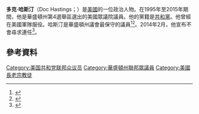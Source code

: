 '''多克·哈斯汀'''（Doc Hastings；{{bd|1941年|2月7日}}）是[[美國|美國]]的一位政治人物。在1995年至2015年期間，他是華盛頓州第4選舉區選出的美國眾議院議員。他的黨籍是[[共和黨_(美國)|共和黨]]。他曾經在美國軍隊服役。哈斯汀是華盛頓州議會最保守的議員<ref name="docbids">{{cite web|title=What’s Up Doc?: Washington’s Most Conservative Congressman Bids Farewell|publisher=Seattle Weekly|url=http://www.seattleweekly.com/home/951159-129/whats-up-doc-washingtons-most-conservative|accessdate=February 13, 2014|date=February 13, 2014|archive-url=https://web.archive.org/web/20160304054420/http://www.seattleweekly.com/home/951159-129/whats-up-doc-washingtons-most-conservative|archive-date=2016-03-04|dead-url=yes}}</ref><ref name="mostcon">{{cite web|title=Rep. Doc Hastings, state’s most conservative congressman, to retire|publisher=Seattle Post-Intelligencer|url=http://blog.seattlepi.com/seattlepolitics/2014/02/13/rep-doc-hastings-to-retire-states-most-conservative-congressman/|accessdate=February 13, 2014|date=February 13, 2014|archive-date=2014-02-13|archive-url=https://web.archive.org/web/20140213224507/http://blog.seattlepi.com/seattlepolitics/2014/02/13/rep-doc-hastings-to-retire-states-most-conservative-congressman/|dead-url=no}}</ref>。2014年2月，他宣布不會尋求連任<ref name="toretire">{{cite web|title=Rep. Doc Hastings (R-Wash.) to retire|publisher=The Washington Post|url=http://www.washingtonpost.com/blogs/post-politics/wp/2014/02/13/rep-doc-hastings-r-wash-to-retire/|accessdate=February 13, 2014|date=February 13, 2014|archive-date=2015-05-13|archive-url=https://web.archive.org/web/20150513231325/http://www.washingtonpost.com/blogs/post-politics/wp/2014/02/13/rep-doc-hastings-r-wash-to-retire/|dead-url=no}}</ref>。
== 參考資料 ==
{{reflist}}
{{US-poli-bio-stub}}
{{normdaten}}
{{DEFAULTSORT:hastings}}
[[Category:美国共和党联邦众议员|Category:美国共和党联邦众议员]]
[[Category:華盛頓州聯邦眾議員|Category:華盛頓州聯邦眾議員]]
[[Category:美國長老宗教徒|Category:美國長老宗教徒]]